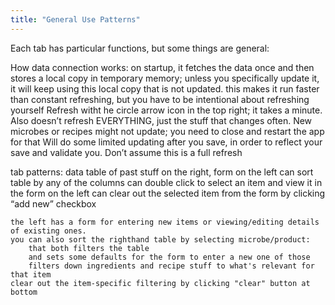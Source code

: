 ```yaml
---
title: "General Use Patterns"
---
```


Each tab has particular functions, but some things are general:

How data connection works:
    on startup, it fetches the data once and then stores a local copy in temporary memory; unless you specifically update it, it will keep using this local copy that is not updated.  this makes it run faster than constant refreshing, but you have to be intentional about refreshing yourself
    Refresh witht he circle arrow icon in the top right; it takes a minute.  Also doesn't refresh EVERYTHING, just the stuff that changes often.  New microbes or recipes might not update; you need to close and restart the app for that
    Will do some limited updating after you save, in order to reflect your save and validate you.  Don't assume this is a full refresh

tab patterns:
    data table of past stuff on the right, form on the left
    can sort table by any of the columns
    can double click to select an item and view it in the form on the left
    can clear out the selected item from the form by clicking "add new" checkbox

    the left has a form for entering new items or viewing/editing details of existing ones. 
    you can also sort the righthand table by selecting microbe/product:
        that both filters the table
        and sets some defaults for the form to enter a new one of those
        filters down ingredients and recipe stuff to what's relevant for that item
    clear out the item-specific filtering by clicking "clear" button at bottom
